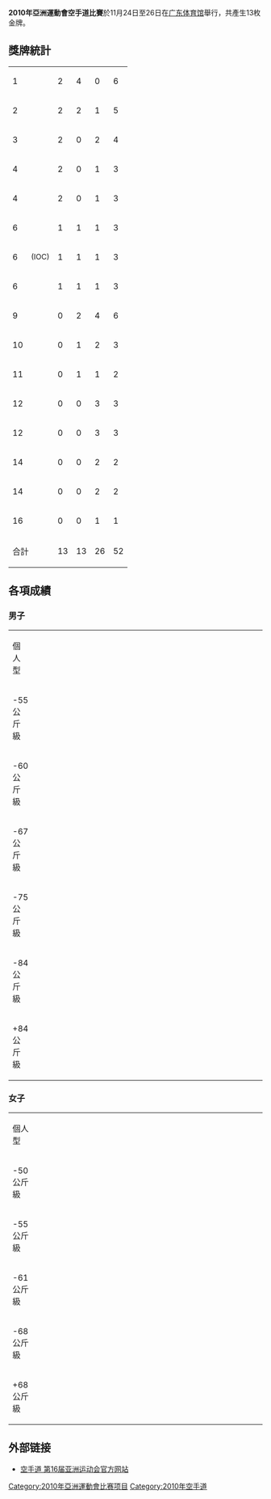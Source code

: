 '''2010年亞洲運動會空手道比賽'''於11月24日至26日在[[广东体育馆|广东体育馆]]舉行，共產生13枚金牌。

== 獎牌統計 ==
{| {{RankedMedalTable|nation-width=200px}}
|-
|1||align=left|{{flagIOC2team|JPN|2010年亚洲运动会}}||2||4||0||6
|-
|2||align=left|{{flagIOC2team|MAS|2010年亚洲运动会}}||2||2||1||5
|-
|3||align=left|{{flagIOC2team|IRI|2010年亚洲运动会}}||2||0||2||4
|-
|4||align=left|{{flagIOC2team|CHN|2010年亚洲运动会}}||2||0||1||3
|-
|4||align=left|{{flagIOC2team|KAZ|2010年亚洲运动会}}||2||0||1||3
|-
|6||align=left|{{flagIOC2team|JOR|2010年亚洲运动会}}||1||1||1||3
|-
|6||align=left|{{flagIOC2|KUW|2010年亚洲运动会|name=科威特运动员}} <span style="font-size:90%;">(IOC)</span> ||1||1||1||3
|-
|6||align=left|{{flagIOC2team|VIE|2010年亚洲运动会}}||1||1||1||3
|-
|9||align=left|{{flagIOC2team|TPE|2010年亚洲运动会}}||0||2||4||6
|-
|10||align=left|{{flagIOC2team|INA|2010年亚洲运动会}}||0||1||2||3
|-
|11||align=left|{{flagIOC2team|KSA|2010年亚洲运动会}}||0||1||1||2
|-
|12||align=left|{{flagIOC2team|MAC|2010年亚洲运动会}}||0||0||3||3
|- 
|12||align=left|{{flagIOC2team|KOR|2010年亚洲运动会}}||0||0||3||3
|-
|14||align=left|{{flagIOC2team|HKG|2010年亚洲运动会}}||0||0||2||2
|- 
|14||align=left|{{flagIOC2team|THA|2010年亚洲运动会}}||0||0||2||2
|-
|16||align=left|{{flagIOC2team|UZB|2010年亚洲运动会}}||0||0||1||1
|-
!colspan=2| 合計 || 13 || 13 || 26 || 52
|}

== 各項成績 ==
=== 男子 ===
{| {{MedalistTable|type=項目|columns=1|labelwidth=180px|style=font-size:small;}}
|-
| 個人型
| {{flagIOC2athlete|[[顧振傑|顧振傑]]|MAS|2010年亚洲运动会}}
| {{flagIOC2athlete|[[大木格|大木格]]|JPN|2010年亚洲运动会}}
| {{flagIOC2athlete|[[法伊兹·扎因丁|法伊兹·扎因丁]]|KUW|2010年亚洲运动会}}<br />
{{flagIOC2athlete|[[優素福·哈爾比|優素福·哈爾比]]|INA|2010年亚洲运动会}}
|-
| -55公斤級
| width=200px| {{flagIOC2athlete|[[普瓦内斯瓦蘭·拉馬薩米|普瓦内斯瓦蘭·拉馬薩米]]|MAS|2010年亚洲运动会}}
| width=200px| {{flagIOC2athlete|[[伊馬德·穆罕默德·馬勒基|伊馬德·穆罕默德·馬勒基]]|KSA|2010年亚洲运动会}}
| {{flagIOC2athlete|[[希蘭尼提沙蓬·沙拉探|希蘭尼提沙蓬·沙拉探]]|THA|2010年亚洲运动会}}<br />
{{flagIOC2athlete|[[謝政剛|謝政剛]]|TPE|2010年亚洲运动会}}
|-
| -60公斤級
| width=200px| {{flagIOC2athlete|[[達爾漢·阿薩迪洛夫|達爾漢·阿薩迪洛夫]]|KAZ|2010年亚洲运动会}}
| {{flagIOC2athlete|[[巴沙爾·納賈爾|巴沙爾·納賈爾]]|JOR|2010年亚洲运动会}}
| {{flagIOC2athlete|[[唐尼·達爾馬萬|唐尼·達爾馬萬]]|INA|2010年亚洲运动会}}<br />
{{flagIOC2athlete|[[陳明德|陳明德]]|VIE|2010年亚洲运动会}}
|-
| -67公斤級
| width=200px| {{flagIOC2athlete|[[里納特·薩甘季科夫|里納特·薩甘季科夫]]|KAZ|2010年亚洲运动会}}
| {{flagIOC2athlete|[[阿卜杜拉·奧泰比|阿卜杜拉·奧泰比]]|KUW|2010年亚洲运动会}}
| width=200px| {{flagIOC2athlete|[[法赫德·阿提亞·S·哈薩米|法赫德·阿提亞·S·哈薩米]]|KSA|2010年亚洲运动会}}<br />
{{flagIOC2athlete|[[李志煥|李志煥]]|KOR|2010年亚洲运动会}}
|-
| -75公斤級
| {{flagIOC2athlete|[[哈馬德·努韋姆|哈馬德·努韋姆]]|KUW|2010年亚洲运动会}}
| {{flagIOC2athlete|[[黃昊昀|黃昊昀]]|TPE|2010年亚洲运动会}}
| {{flagIOC2athlete|[[金度願|金度願]]|KOR|2010年亚洲运动会}}<br />
{{flagIOC2athlete|[[李嘉維|李嘉維]]|HKG|2010年亚洲运动会}}
|-
| -84公斤級
| width=200px| {{flagIOC2athlete|[[賈西姆·穆達米·維什卡伊|賈西姆·穆達米·維什卡伊]]|IRI|2010年亚洲运动会}}
| {{flagIOC2athlete|[[荒賀龍太郎|荒賀龍太郎]]|JPN|2010年亚洲运动会}}
| {{flagIOC2athlete|[[穆塔桑比拉·海爾|穆塔桑比拉·海爾]]|JOR|2010年亚洲运动会}}<br />
{{flagIOC2athlete|[[嚴子堯|嚴子堯]]|TPE|2010年亚洲运动会}}
|-
| +84公斤級
| width=200px| {{flagIOC2athlete|[[扎比烏拉·普爾沙卜|扎比烏拉·普爾沙卜]]|IRI|2010年亚洲运动会}}
| {{flagIOC2athlete|[[奧馬爾·西亞里夫|奧馬爾·西亞里夫]]|INA|2010年亚洲运动会}}
| width=200px| {{flagIOC2athlete|[[哈立德·哈立多夫|哈立德·哈立多夫]]|KAZ|2010年亚洲运动会}}<br />
{{flagIOC2athlete|[[李廣祥|李廣祥]]|MAC|2010年亚洲运动会}}
|}

=== 女子 ===
{| {{MedalistTable|type=項目|columns=1|labelwidth=180px|style=font-size:small;}}
|-
| 個人型
| {{flagIOC2athlete|[[宇佐美里香|宇佐美里香]]|JPN|2010年亚洲运动会}}
| {{flagIOC2athlete|[[黃鈺淇|黃鈺淇]]|TPE|2010年亚洲运动会}}
| {{flagIOC2athlete|[[張佩思|張佩思]]|MAC|2010年亚洲运动会}}<br />
{{flagIOC2athlete|[[林莉莉|林莉莉]]|MAS|2010年亚洲运动会}}
|-
| -50公斤級
| {{flagIOC2athlete|[[李红|李红]]|CHN|2010年亚洲运动会}}
| {{flagIOC2athlete|[[武氏月英|武氏月英]]|VIE|2010年亚洲运动会}}
| width=200px| {{flagIOC2athlete|[[陳彦卉|陳彦卉]]|TPE|2010年亚洲运动会}}<br />
{{flagIOC2athlete|[[雅妮莎·多拉达那瓦他纳|雅妮莎·多拉达那瓦他纳]]|THA|2010年亚洲运动会}}
|-
| -55公斤級
| {{flagIOC2athlete|[[黎碧芳|黎碧芳]]|VIE|2010年亚洲运动会}}
| {{flagIOC2athlete|[[小林美希|小林美希]]|JPN|2010年亚洲运动会}}
| {{flagIOC2athlete|[[安台恩|安台恩]]|KOR|2010年亚洲运动会}}<br />
{{flagIOC2athlete|[[法蒂瑪·沙拉基|法蒂瑪·沙拉基]]|IRI|2010年亚洲运动会}}
|-
| -61公斤級
| {{flagIOC2athlete|[[宮本優|宮本優]]|JPN|2010年亚洲运动会}}
| width=200px| {{flagIOC2athlete|[[亞米妮·戈帕拉沙米|亞米妮·戈帕拉沙米]]|MAS|2010年亚洲运动会}}
| width=200px| {{flagIOC2athlete|[[陳枷彣|陳枷彣]]|HKG|2010年亚洲运动会}}<br />
{{flagIOC2athlete|[[巴爾諾·米爾扎耶娃|巴爾諾·米爾扎耶娃]]|UZB|2010年亚洲运动会}}
|-
| -68公斤級
| {{flagIOC2athlete|[[冯兰兰|冯兰兰]]|CHN|2010年亚洲运动会}}
| {{flagIOC2athlete|[[本間繪美子|本間繪美子]]|JPN|2010年亚洲运动会}}
| width=200px| {{flagIOC2athlete|[[劉亞力|劉亞力]]|TPE|2010年亚洲运动会}}<br />
{{flagIOC2athlete|[[莎米拉·馬利基普爾|莎米拉·馬利基普爾]]|IRI|2010年亚洲运动会}}
|-
| +68公斤級
| {{flagIOC2athlete|[[馬娜爾·沙斯|馬娜爾·沙斯]]|JOR|2010年亚洲运动会}}
| width=200px| {{flagIOC2athlete|[[賈邁利婭·賈邁勒丁|賈邁利婭·賈邁勒丁]]|MAS|2010年亚洲运动会}}
| {{flagIOC2athlete|[[賈嘉惠|賈嘉惠]]|MAC|2010年亚洲运动会}}<br />
{{flagIOC2athlete|[[汤玲玲|汤玲玲]]|CHN|2010年亚洲运动会}}
|}

== 外部链接 ==
*[http://www.gz2010.cn/08/0304/16/4673TOKT00780015.html 空手道 第16届亚洲运动会官方网站]{{Wayback|url=http://www.gz2010.cn/08/0304/16/4673TOKT00780015.html |date=20110629142925 }}

{{2010年亞洲運動會項目}}
{{亞洲運動會空手道比賽}}

[[Category:2010年亞洲運動會比赛项目|Category:2010年亞洲運動會比赛项目]]
[[Category:2010年空手道|Category:2010年空手道]]